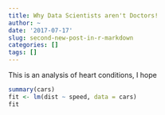 ```yaml
---
title: Why Data Scientists aren't Doctors!
author: ~
date: '2017-07-17'
slug: second-new-post-in-r-markdown
categories: []
tags: []
---
```


This is an analysis of heart conditions, I hope

```r
summary(cars)
fit <- lm(dist ~ speed, data = cars)
fit
```

